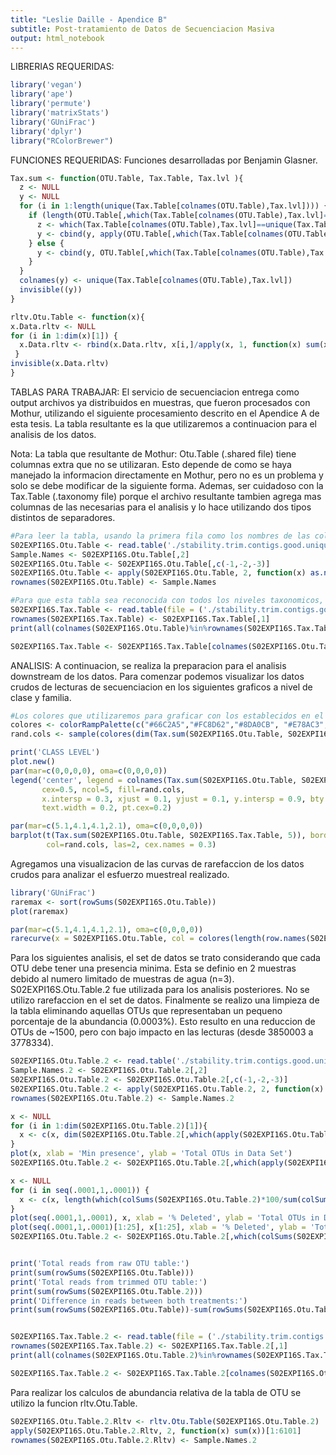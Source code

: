 ```yaml
---
title: "Leslie Daille - Apendice B"
subtitle: Post-tratamiento de Datos de Secuenciacion Masiva
output: html_notebook
---
```


LIBRERIAS REQUERIDAS:
```r
library('vegan')
library('ape')
library('permute')
library('matrixStats')
library('GUniFrac')
library('dplyr')
library("RColorBrewer")
```

FUNCIONES REQUERIDAS:
Funciones desarrolladas por Benjamin Glasner.
```r
Tax.sum <- function(OTU.Table, Tax.Table, Tax.lvl ){
  z <- NULL
  y <- NULL
  for (i in 1:length(unique(Tax.Table[colnames(OTU.Table),Tax.lvl]))) {
    if (length(OTU.Table[,which(Tax.Table[colnames(OTU.Table),Tax.lvl]==unique(Tax.Table[colnames(OTU.Table),Tax.lvl])[i])])!=length(rownames(OTU.Table))) {
      z <- which(Tax.Table[colnames(OTU.Table),Tax.lvl]==unique(Tax.Table[colnames(OTU.Table),Tax.lvl])[i])
      y <- cbind(y, apply(OTU.Table[,which(Tax.Table[colnames(OTU.Table),Tax.lvl]==unique(Tax.Table[colnames(OTU.Table),Tax.lvl])[i])], 1, function(x) sum(x)))
    } else { 
      y <- cbind(y, OTU.Table[,which(Tax.Table[colnames(OTU.Table),Tax.lvl]==unique(Tax.Table[colnames(OTU.Table),Tax.lvl])[i])])
    }
  }
  colnames(y) <- unique(Tax.Table[colnames(OTU.Table),Tax.lvl])
  invisible((y))
}

rltv.Otu.Table <- function(x){
x.Data.rltv <- NULL
for (i in 1:dim(x)[1]) {
  x.Data.rltv <- rbind(x.Data.rltv, x[i,]/apply(x, 1, function(x) sum(x))[i])
 }
invisible(x.Data.rltv)
}
```


TABLAS PARA TRABAJAR:
El servicio de secuenciacion entrega como output archivos ya distribuidos en muestras, que fueron procesados con Mothur, utilizando el siguiente procesamiento descrito en el Apendice A de esta tesis. La tabla resultante es la que utilizaremos a continuacion para el analisis de los datos.

Nota: La tabla que resultante de Mothur: Otu.Table (.shared file) tiene columnas extra que no se utilizaran. Esto depende de como se haya manejado la informacion directamente en Mothur, pero no es un problema y solo se debe modificar de la siguiente forma. Ademas, ser cuidadoso con la Tax.Table (.taxonomy file) porque el archivo resultante tambien agrega mas columnas de las necesarias para el analisis y lo hace utilizando dos tipos distintos de separadores.

```r
#Para leer la tabla, usando la primera fila como los nombres de las columnas, y usando como separados los tabs y los decimales como puntos.
S02EXPI16S.Otu.Table <- read.table('./stability.trim.contigs.good.unique.abund.filter.unique.precluster.pick.fn.unique_list.shared', header = T, sep = '\t', dec = '.', skip = 0)
Sample.Names <- S02EXPI16S.Otu.Table[,2]
S02EXPI16S.Otu.Table <- S02EXPI16S.Otu.Table[,c(-1,-2,-3)]
S02EXPI16S.Otu.Table <- apply(S02EXPI16S.Otu.Table, 2, function(x) as.numeric(as.character(x)))
rownames(S02EXPI16S.Otu.Table) <- Sample.Names

#Para que esta tabla sea reconocida con todos los niveles taxonomicos, se debe separar primero por punto y coma, y luego por tabulaciones. Hasta ahora lo hemos hecho en Excel previamente.
S02EXPI16S.Tax.Table <- read.table(file = ('./stability.trim.contigs.good.unique.abund.filter.unique.precluster.pick.fn.unique_list.0.02.cons.OTU.SEP.txt'), sep = '\t', header = T)
rownames(S02EXPI16S.Tax.Table) <- S02EXPI16S.Tax.Table[,1]
print(all(colnames(S02EXPI16S.Otu.Table)%in%rownames(S02EXPI16S.Tax.Table))) #if TRUE you can continue

S02EXPI16S.Tax.Table <- S02EXPI16S.Tax.Table[colnames(S02EXPI16S.Otu.Table),]
```


ANALISIS:
A continuacion, se realiza la preparacion para el analisis downstream de los datos. Para comenzar podemos visualizar los datos crudos de lecturas de secuenciacion en los siguientes graficos a nivel de clase y familia.
```r
#Los colores que utilizaremos para graficar con los establecidos en el siguiente vector.
colores <- colorRampPalette(c("#66C2A5","#FC8D62","#8DA0CB", "#E78AC3", "#A6D854", "#FFD92F", "#E5C494", "#B3B3B3"))
rand.cols <- sample(colores(dim(Tax.sum(S02EXPI16S.Otu.Table, S02EXPI16S.Tax.Table, 5))[2]))

print('CLASS LEVEL')
plot.new()
par(mar=c(0,0,0,0), oma=c(0,0,0,0))
legend('center', legend = colnames(Tax.sum(S02EXPI16S.Otu.Table, S02EXPI16S.Tax.Table, 5)),
       cex=0.5, ncol=5, fill=rand.cols,
       x.intersp = 0.3, xjust = 0.1, yjust = 0.1, y.intersp = 0.9, bty = 'n', adj = 0, 
       text.width = 0.2, pt.cex=0.2)

par(mar=c(5.1,4.1,4.1,2.1), oma=c(0,0,0,0))
barplot(t(Tax.sum(S02EXPI16S.Otu.Table, S02EXPI16S.Tax.Table, 5)), border=NA,
        col=rand.cols, las=2, cex.names = 0.3)
```

Agregamos una visualizacion de las curvas de rarefaccion de los datos crudos para analizar el esfuerzo muestreal realizado.
```r
library('GUniFrac')
raremax <- sort(rowSums(S02EXPI16S.Otu.Table))
plot(raremax)

par(mar=c(5.1,4.1,4.1,2.1), oma=c(0,0,0,0))
rarecurve(x = S02EXPI16S.Otu.Table, col = colores(length(row.names(S02EXPI16S.Otu.Table))), lwd = 2, las = 1, label = F, step = 10, cex=0.5)
```

Para los siguientes analisis, el set de datos se trato considerando que cada OTU debe tener una presencia minima. Esta se definio en 2 muestras debido al numero limitado de muestras de agua (n=3). S02EXPI16S.Otu.Table.2 fue utilizada para los analisis posteriores. No se utilizo rarefaccion en el set de datos. Finalmente se realizo una limpieza de la tabla eliminando aquellas OTUs que representaban un pequeno porcentaje de la abundancia (0.0003%). Esto resulto en una reduccion de OTUs de ~1500, pero con bajo impacto en las lecturas (desde 3850003 a 3778334).
```r
S02EXPI16S.Otu.Table.2 <- read.table('./stability.trim.contigs.good.unique.abund.filter.unique.precluster.pick.fn.unique_list.shared', header = T, sep = '\t', dec = '.', skip = 0)
Sample.Names.2 <- S02EXPI16S.Otu.Table.2[,2]
S02EXPI16S.Otu.Table.2 <- S02EXPI16S.Otu.Table.2[,c(-1,-2,-3)]
S02EXPI16S.Otu.Table.2 <- apply(S02EXPI16S.Otu.Table.2, 2, function(x) as.numeric(as.character(x)))
rownames(S02EXPI16S.Otu.Table.2) <- Sample.Names.2

x <- NULL
for (i in 1:dim(S02EXPI16S.Otu.Table.2)[1]){
  x <- c(x, dim(S02EXPI16S.Otu.Table.2[,which(apply(S02EXPI16S.Otu.Table.2, 2, function(x) length(which(x>0)))>=i)])[2])
}
plot(x, xlab = 'Min presence', ylab = 'Total OTUs in Data Set')
S02EXPI16S.Otu.Table.2 <- S02EXPI16S.Otu.Table.2[,which(apply(S02EXPI16S.Otu.Table.2, 2, function(x) length(which(x>0)))>=2)]

x <- NULL
for (i in seq(.0001,1,.0001)) {
  x <- c(x, length(which(colSums(S02EXPI16S.Otu.Table.2)*100/sum(colSums(S02EXPI16S.Otu.Table.2))>=i)))
}
plot(seq(.0001,1,.0001), x, xlab = '% Deleted', ylab = 'Total OTUs in Data Set')
plot(seq(.0001,1,.0001)[1:25], x[1:25], xlab = '% Deleted', ylab = 'Total OTUs in Data Set', main = 'Zoom')
S02EXPI16S.Otu.Table.2 <- S02EXPI16S.Otu.Table.2[,which(colSums(S02EXPI16S.Otu.Table.2)*100/sum(colSums(S02EXPI16S.Otu.Table.2))>=seq(.0001,1,.0001)[3])]


print('Total reads from raw OTU table:')
print(sum(rowSums(S02EXPI16S.Otu.Table)))
print('Total reads from trimmed OTU table:')
print(sum(rowSums(S02EXPI16S.Otu.Table.2)))
print('Difference in reads between both treatments:')
print(sum(rowSums(S02EXPI16S.Otu.Table))-sum(rowSums(S02EXPI16S.Otu.Table.2)))


S02EXPI16S.Tax.Table.2 <- read.table(file = ('./stability.trim.contigs.good.unique.abund.filter.unique.precluster.pick.fn.unique_list.0.02.cons.OTU.SEP.txt'), sep = '\t', header = T)
rownames(S02EXPI16S.Tax.Table.2) <- S02EXPI16S.Tax.Table.2[,1]
print(all(colnames(S02EXPI16S.Otu.Table.2)%in%rownames(S02EXPI16S.Tax.Table.2))) #if TRUE you can continue

S02EXPI16S.Tax.Table.2 <- S02EXPI16S.Tax.Table.2[colnames(S02EXPI16S.Otu.Table.2),]
```

Para realizar los calculos de abundancia relativa de la tabla de OTU se utilizo la funcion rltv.Otu.Table. 
```r
S02EXPI16S.Otu.Table.2.Rltv <- rltv.Otu.Table(S02EXPI16S.Otu.Table.2)
apply(S02EXPI16S.Otu.Table.2.Rltv, 2, function(x) sum(x))[1:6101]
rownames(S02EXPI16S.Otu.Table.2.Rltv) <- Sample.Names.2
```



